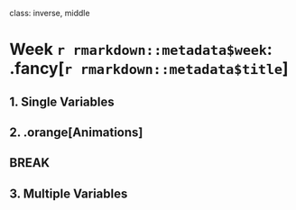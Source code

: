 
class: inverse, middle

# Week `r rmarkdown::metadata$week`: .fancy[`r rmarkdown::metadata$title`]

## 1. Single Variables
## 2. .orange[Animations]

## BREAK

## 3. Multiple Variables
